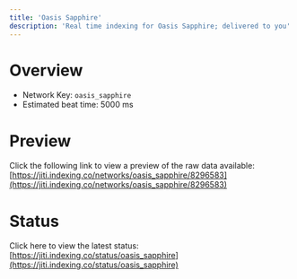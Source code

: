 ```yaml
---
title: 'Oasis Sapphire'
description: 'Real time indexing for Oasis Sapphire; delivered to you'
---
```


# Overview
- Network Key: `oasis_sapphire`
- Estimated beat time: 5000 ms

# Preview
Click the following link to view a preview of the raw data available: [https://jiti.indexing.co/networks/oasis_sapphire/8296583](https://jiti.indexing.co/networks/oasis_sapphire/8296583)

# Status
Click here to view the latest status: [https://jiti.indexing.co/status/oasis_sapphire](https://jiti.indexing.co/status/oasis_sapphire)
